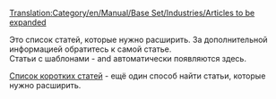 [[Translation:Category/en/Manual/Base Set/Industries/Articles to be expanded]]

Это список статей, которые нужно расширить. За дополнительной информацией обратитесь к самой статье.
<br>
Статьи с шаблонами {{en/S|ru/Расширить}} - {{en/S|ru/Черновик}} and {{en/S|ru/Не завершено}} автоматически появляются здесь.

[[Special:Shortpages|Список коротких статей]] - ещё один способ найти статьи, которые нужно расширить.

